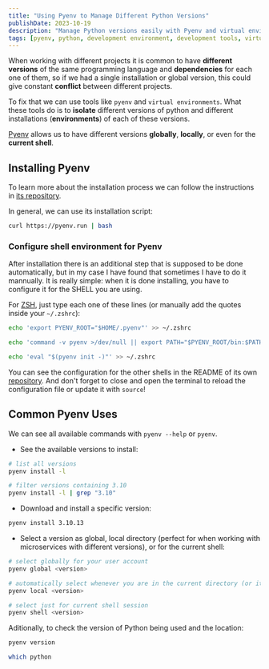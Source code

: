 ```yaml
---
title: "Using Pyenv to Manage Different Python Versions"
publishDate: 2023-10-19
description: "Manage Python versions easily with Pyenv and virtual environments. Avoid conflicts between projects"
tags: [pyenv, python, development environment, development tools, virtual environments]
---
```


When working with different projects it is common to have **different versions** of the same programming language and **dependencies** for each one of them, so if we had a single installation or global version, this could give constant **conflict** between different projects.

To fix that we can use tools like `pyenv` and `virtual environments`. What these tools do is to **isolate** different versions of python and different installations (**environments**) of each of these versions.

[Pyenv](https://github.com/pyenv/pyenv) allows us to have different versions **globally**, **locally**, or even for the **current shell**.

## Installing Pyenv

To learn more about the installation process we can follow the instructions in [its repository](https://github.com/pyenv/pyenv#installation). 

In general, we can use its installation script:

```bash
curl https://pyenv.run | bash
```

### Configure shell environment for Pyenv

After installation there is an additional step that is supposed to be done automatically, but in my case I have found that sometimes I have to do it mannually. It is really simple: when it is done installing, you have to configure it for the SHELL you are using.

For [ZSH](https://www.zsh.org/), just type each one of these lines (or manually add the quotes inside your `~/.zshrc`):

```bash
echo 'export PYENV_ROOT="$HOME/.pyenv"' >> ~/.zshrc

echo 'command -v pyenv >/dev/null || export PATH="$PYENV_ROOT/bin:$PATH"' >> ~/.zshrc

echo 'eval "$(pyenv init -)"' >> ~/.zshrc
```

You can see the configuration for the other shells in the README of its own [repository](https://github.com/pyenv/pyenv#set-up-your-shell-environment-for-pyenv). And don't forget to close and open the terminal to reload the configuration file or update it with `source`!

## Common Pyenv Uses

We can see all available commands with `pyenv --help` or `pyenv`.

- See the available versions to install:

```bash
# list all versions
pyenv install -l

# filter versions containing 3.10
pyenv install -l | grep "3.10"
```

- Download and install a specific version:

```bash
pyenv install 3.10.13
```

- Select a version as global, local directory (perfect for when working with microservices with different versions), or for the current shell:

```bash
# select globally for your user account
pyenv global <version>

# automatically select whenever you are in the current directory (or its subdirectories)
pyenv local <version>

# select just for current shell session
pyenv shell <version>
```

Aditionally, to check the version of Python being used and the location:

```bash
pyenv version

which python
```
